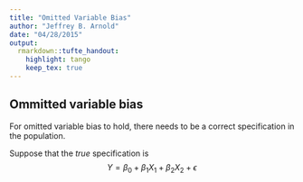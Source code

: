 ```yaml
---
title: "Omitted Variable Bias"
author: "Jeffrey B. Arnold"
date: "04/28/2015"
output:
  rmarkdown::tufte_handout:
    highlight: tango
    keep_tex: true 
---
```


## Ommitted variable bias

For omitted variable bias to hold, there needs to be a correct specification in the population.

Suppose that the $true$ specification is
$$
Y = \beta_0 + \beta_1 X_1 + \beta_2 X_2 + \epsilon
$$




 
